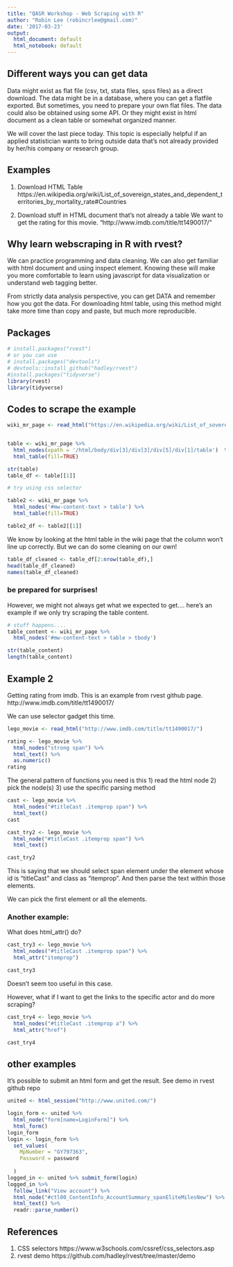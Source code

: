 ```yaml
---
title: "QASR Workshop - Web Scraping with R"
author: "Robin Lee (robincrlee@gmail.com)"
date: '2017-03-23'
output:
  html_document: default
  html_notebook: default
---
```


## Different ways you can get data
Data might exist as flat file (csv, txt, stata files, spss files) as a direct download. The data might be in a database, where you can get a flatfile exported. But sometimes, you need to prepare your own flat files. The data could also be obtained using some API. Or they might exist in html document as a clean table or somewhat organized manner. 

We will cover the last piece today. This topic is especially helpful if an applied statistician wants to bring outside data that's not already provided by her/his company or research group. 


## Examples
1. Download HTML Table
https://en.wikipedia.org/wiki/List_of_sovereign_states_and_dependent_territories_by_mortality_rate#Countries


2. Download stuff in HTML document that's not already a table
We want to get the rating for this movie. "http://www.imdb.com/title/tt1490017/"


## Why learn webscraping in R with rvest?
We can practice programming and data cleaning. We can also get familiar with html document and using inspect element. Knowing these will make you more comfortable to learn using javascript for data visualization or understand web tagging better. 

From strictly data analysis perspective, you can get DATA and remember how you got the data. 
For downloading html table, using this method might take more time than copy and paste, but much more reproducible. 


## Packages 

```r
# install.packages("rvest")
# or you can use 
# install.packages("devtools")
# devtools::install_github("hadley/rvest")
#install.packages("tidyverse")
library(rvest)
library(tidyverse)
```

## Codes to scrape the example

```r

wiki_mr_page <- read_html("https://en.wikipedia.org/wiki/List_of_sovereign_states_and_dependent_territories_by_mortality_rate")


table <- wiki_mr_page %>%  
  html_nodes(xpath = '/html/body/div[3]/div[3]/div[5]/div[1]/table')  %>%  
  html_table(fill=TRUE)

str(table)
table_df <- table[[1]]

# try using css selector

table2 <- wiki_mr_page %>%
  html_nodes('#mw-content-text > table') %>%
  html_table(fill=TRUE)

table2_df <- table2[[1]]


```
We know by looking at the html table in the wiki page that the column won't line up correctly. 
But we can do some cleaning on our own!

```r
table_df_cleaned <- table_df[2:nrow(table_df),]
head(table_df_cleaned)
names(table_df_cleaned)
```

### be prepared for surprises!
However, we might not always get what we expected to get.... here's an example if we only try scraping the table content.
```r
# stuff happens....
table_content <- wiki_mr_page %>%
  html_nodes('#mw-content-text > table > tbody')

str(table_content)
length(table_content)

```

## Example 2 
Getting rating from imdb. This is an example from rvest github page. 
http://www.imdb.com/title/tt1490017/

We can use selector gadget this time. 

```r
lego_movie <- read_html("http://www.imdb.com/title/tt1490017/")

rating <- lego_movie %>% 
  html_nodes("strong span") %>%
  html_text() %>%
  as.numeric()
rating

```

The general pattern of functions you need is this 
1) read the html node
2) pick the node(s)
3) use the specific parsing method 

```r
cast <- lego_movie %>%
  html_nodes("#titleCast .itemprop span") %>%
  html_text()
cast 

cast_try2 <- lego_movie %>%
  html_node("#titleCast .itemprop span") %>%
  html_text()

cast_try2

```

This is saying that we should select span element under the element whose id is "titleCast" and class as "itemprop". And then parse the text within those elements.

We can pick the first element or all the elements. 

### Another example:
What does html_attr() do?

```r
cast_try3 <- lego_movie %>%
  html_nodes("#titleCast .itemprop span") %>%
  html_attr("itemprop")

cast_try3


```

Doesn't seem too useful in this case. 

However, what if I want to get the links to the specific actor and do more scraping?

```r


cast_try4 <- lego_movie %>%
  html_nodes("#titleCast .itemprop a") %>%
  html_attr("href")

cast_try4
```


## other examples
It's possible to submit an html form and get the result. 
See demo in rvest github repo

```r

united <- html_session("http://www.united.com/")

login_form <- united %>%
  html_node("form[name=LoginForm]") %>%
  html_form() 
login_form
login <- login_form %>%
  set_values(
    MpNumber = "GY797363",
    Password = password
    
  )
logged_in <- united %>% submit_form(login)
logged_in %>%
  follow_link("View account") %>%
  html_node("#ctl00_ContentInfo_AccountSummary_spanEliteMilesNew") %>%
  html_text() %>%
  readr::parse_number()
```

## References
1. CSS selectors
https://www.w3schools.com/cssref/css_selectors.asp
2. rvest demo
https://github.com/hadley/rvest/tree/master/demo


